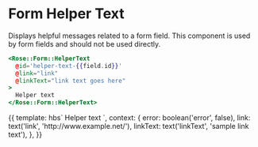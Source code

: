 
<Meta title="Rose/Form/HelperText" component="Form/HelperText" />

# Form Helper Text

Displays helpful messages related to a form field. This component is used
by form fields and should not be used directly.

```handlebars
<Rose::Form::HelperText
  @id='helper-text-{{field.id}}'
  @link="link"
  @linkText="link text goes here"
>
  Helper text
</Rose::Form::HelperText>
```

<Preview>
  <Story name="HelperText">
    {{
      template: hbs`
      <Rose::Form::HelperText @error={{this.error}} @link={{this.link}} @linkText={{this.linkText}}>
        Helper text
      </Rose::Form::HelperText>
    `,
      context: {
        error: boolean('error', false),
        link: text('link', 'http://www.example.net/'),
        linkText: text('linkText', 'sample link text'),
      },
    }}
  </Story>
</Preview>
